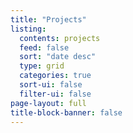 ```yaml
---
title: "Projects"
listing:
  contents: projects
  feed: false
  sort: "date desc"
  type: grid
  categories: true
  sort-ui: false
  filter-ui: false
page-layout: full
title-block-banner: false
---
```

